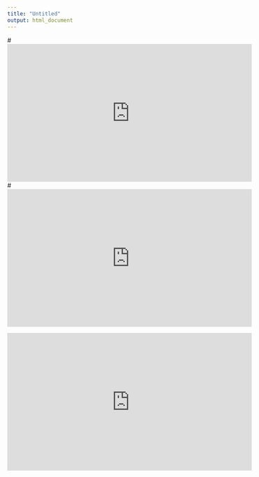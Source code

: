 ```yaml
---
title: "Untitled"
output: html_document
---
```



#<iframe width="560" height="315" src="https://www.youtube.com/embed/6A5EpqqDOdk" frameborder="0" allowfullscreen></iframe>
#<iframe width="560" height="315" src="https://www.youtube.com/embed/AZS2wb7pMo4" frameborder="0" allowfullscreen></iframe>

<iframe width="560" height="315" src="https://www.youtube.com/AZS2wb7pMo4" frameborder="0" allowfullscreen></iframe>
